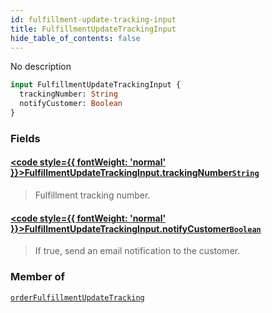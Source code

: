 ```yaml
---
id: fulfillment-update-tracking-input
title: FulfillmentUpdateTrackingInput
hide_table_of_contents: false
---
```








No description

```graphql
input FulfillmentUpdateTrackingInput {
  trackingNumber: String
  notifyCustomer: Boolean
}
```


### Fields

#### [<code style={{ fontWeight: 'normal' }}>FulfillmentUpdateTrackingInput.<b>trackingNumber</b></code>](#)<Bullet />[`String`](../../../developer/api-reference/scalars/string) <Badge class="secondary" text="scalar"/>
> Fulfillment tracking number.
> 

#### [<code style={{ fontWeight: 'normal' }}>FulfillmentUpdateTrackingInput.<b>notifyCustomer</b></code>](#)<Bullet />[`Boolean`](../../../developer/api-reference/scalars/boolean) <Badge class="secondary" text="scalar"/>
> If true, send an email notification to the customer.
> 



### Member of

[`orderFulfillmentUpdateTracking`](../../../developer/api-reference/mutations/order-fulfillment-update-tracking)  <Badge class="secondary" text="mutation"/>



